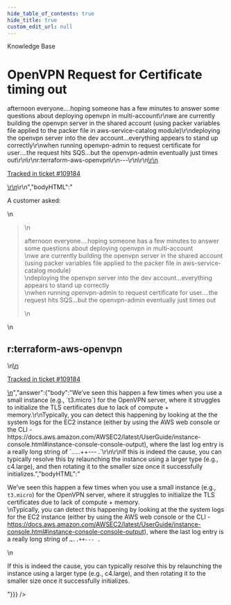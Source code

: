 ```yaml
---
hide_table_of_contents: true
hide_title: true
custom_edit_url: null
---
```



<CenterLayout>
<span className="title">Knowledge Base</span>
<h1>OpenVPN Request for Certificate timing out</h1>
<GitHub discussion={{"id":"D_kwDOF8slf84AQlg1","number":547,"author":{"login":"zackproser"},"title":"OpenVPN Request for Certificate timing out","body":"\r\nA customer asked: \r\n> afternoon everyone....hoping someone has a few minutes to answer some questions about deploying openvpn in multi-account\r\nwe are currently building the openvpn server in the shared account (using packer variables file applied to the packer file in aws-service-catalog module)\r\ndeploying the openvpn server into the dev account...everything appears to stand up correctly\r\nwhen running openvpn-admin to request certificate for user....the request hits SQS...but the openvpn-admin eventually just times out\r\n\r\nr:terraform-aws-openvpn\r\n---\r\n\r\n<ins datetime=\"2022-08-30T17:05:36Z\">\r\n  <p><a href=\"https://support.gruntwork.io/hc/requests/109184\">Tracked in ticket #109184</a></p>\r\n</ins>\r\n","bodyHTML":"<p dir=\"auto\">A customer asked:</p>\n<blockquote>\n<p dir=\"auto\">afternoon everyone....hoping someone has a few minutes to answer some questions about deploying openvpn in multi-account<br>\nwe are currently building the openvpn server in the shared account (using packer variables file applied to the packer file in aws-service-catalog module)<br>\ndeploying the openvpn server into the dev account...everything appears to stand up correctly<br>\nwhen running openvpn-admin to request certificate for user....the request hits SQS...but the openvpn-admin eventually just times out</p>\n</blockquote>\n<h2 dir=\"auto\">r:terraform-aws-openvpn</h2>\n<ins datetime=\"2022-08-30T17:05:36Z\">\n  <p dir=\"auto\"><a href=\"https://support.gruntwork.io/hc/requests/109184\" rel=\"nofollow\">Tracked in ticket #109184</a></p>\n</ins>","answer":{"body":"We’ve seen this happen a few times when you use a small instance (e.g., `t3.micro`) for the OpenVPN server, where it struggles to initialize the TLS certificates due to lack of compute + memory.\r\nTypically, you can detect this happening by looking at the the system logs for the EC2 instance (either by using the AWS web console or the CLI - https://docs.aws.amazon.com/AWSEC2/latest/UserGuide/instance-console.html#instance-console-console-output), where the last log entry is a really long string of `…..++--- .`\r\n\r\nIf this is indeed the cause, you can typically resolve this by relaunching the instance using a larger type (e.g., c4.large), and then rotating it to the smaller size once it successfully initializes.","bodyHTML":"<p dir=\"auto\">We’ve seen this happen a few times when you use a small instance (e.g., <code class=\"notranslate\">t3.micro</code>) for the OpenVPN server, where it struggles to initialize the TLS certificates due to lack of compute + memory.<br>\nTypically, you can detect this happening by looking at the the system logs for the EC2 instance (either by using the AWS web console or the CLI - <a href=\"https://docs.aws.amazon.com/AWSEC2/latest/UserGuide/instance-console.html#instance-console-console-output\" rel=\"nofollow\">https://docs.aws.amazon.com/AWSEC2/latest/UserGuide/instance-console.html#instance-console-console-output</a>), where the last log entry is a really long string of <code class=\"notranslate\">…..++--- .</code></p>\n<p dir=\"auto\">If this is indeed the cause, you can typically resolve this by relaunching the instance using a larger type (e.g., c4.large), and then rotating it to the smaller size once it successfully initializes.</p>"}}} />

</CenterLayout>
  

<!-- ##DOCS-SOURCER-START
{
  "sourcePlugin": "github-discussions",
  "hash": "bd27ec87cc890ceec07062c6721a16c1"
}
##DOCS-SOURCER-END -->
